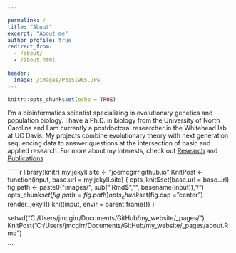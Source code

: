 ```yaml
---

permalink: /
title: "About"
excerpt: "About me"
author_profile: true
redirect_from: 
  - /about/
  - /about.html
  
header:
  image: /images/P3151965.JPG  
---
```


```r
knitr::opts_chunk$set(echo = TRUE)
```

I’m a bioinformatics scientist specializing in evolutionary genetics and population biology. I have a Ph.D. in biology from the University of North Carolina and I am currently a postdoctoral researcher in the Whitehead lab at UC Davis. My projects combine evolutionary theory with next generation sequencing data to answer questions at the intersection of basic and applied research. For more about my interests, check out [Research](https://joemcgirr.github.io/research/) and [Publications](https://joemcgirr.github.io/publications/)


``````r
library(knitr)
my.jekyll.site <- "joemcgirr.github.io"
KnitPost <- function(input, base.url = my.jekyll.site) {
  opts_knit$set(base.url = base.url)
  fig.path <- paste0("images/", sub(".Rmd$", "", basename(input)), "/")
  opts_chunk$set(fig.path = fig.path)
  opts_chunk$set(fig.cap = "center")
  render_jekyll()
  knit(input, envir = parent.frame())
}

setwd("C:/Users/jmcgirr/Documents/GitHub/my_website/_pages/")
KnitPost("C:/Users/jmcgirr/Documents/GitHub/my_website/_pages/about.Rmd")

```
